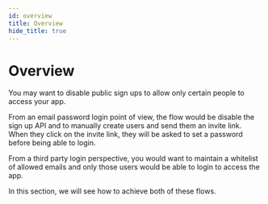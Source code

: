 ```yaml
---
id: overview
title: Overview
hide_title: true
---
```


<!-- COPY DOCS -->
<!-- ./thirdpartyemailpassword/common-customizations/disable-sign-up/overview.mdx -->

# Overview

You may want to disable public sign ups to allow only certain people to access your app.

From an email password login point of view, the flow would be disable the sign up API and to manually create users and send them an invite link. When they click on the invite link, they will be asked to set a password before being able to login.

From a third party login perspective, you would want to maintain a whitelist of allowed emails and only those users would be able to login to access the app.

In this section, we will see how to achieve both of these flows.